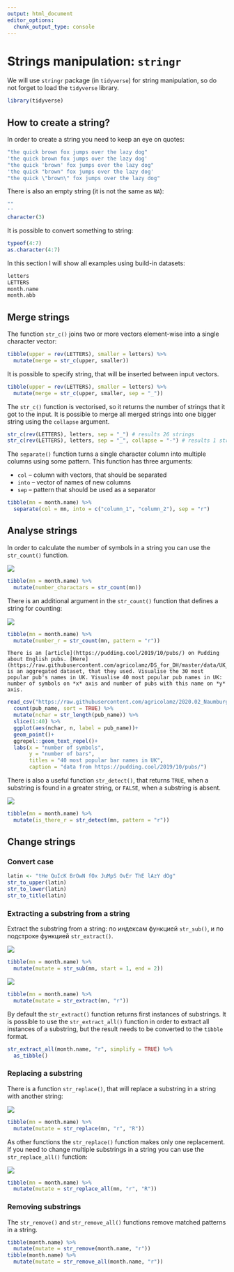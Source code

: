 ```yaml
---
output: html_document
editor_options: 
  chunk_output_type: console
---
```

# Strings manipulation: `stringr` {#stringr}

We will use `stringr` package (in `tidyverse`) for string manipulation, so do not forget to load the `tidyverse` library.

```r
library(tidyverse)
```

## How to create a string?

In order to create a string you need to keep an eye on quotes:
```r
"the quick brown fox jumps over the lazy dog"
'the quick brown fox jumps over the lazy dog'
"the quick 'brown' fox jumps over the lazy dog"
'the quick "brown" fox jumps over the lazy dog'
"the quick \"brown\" fox jumps over the lazy dog"
```

There is also an empty string (it is not the same as `NA`):
```r
""
''
character(3)
```

It is possible to convert something to string:
```r
typeof(4:7)
as.character(4:7)
```

In this section I will show all examples using build-in datasets:
```r
letters
LETTERS
month.name
month.abb
```

## Merge strings

The function `str_c()` joins two or more vectors element-wise into a single character vector:
```r
tibble(upper = rev(LETTERS), smaller = letters) %>% 
  mutate(merge = str_c(upper, smaller))
```

It is possible to specify string, that will be inserted between input vectors.

```r
tibble(upper = rev(LETTERS), smaller = letters) %>% 
  mutate(merge = str_c(upper, smaller, sep = "_"))
```

The `str_c()` function is vectorised, so it returns the number of strings that it got to the input. It is possible to merge all merged strings into one bigger string using the `collapse` argument.

```r
str_c(rev(LETTERS), letters, sep = "_") # results 26 strings
str_c(rev(LETTERS), letters, sep = "_", collapse = "-") # results 1 string
```

The `separate()` function turns a single character column into multiple columns using some pattern. This function has three arguments:

* `col` -- column with vectors, that should be separated
* `into` -- vector of names of new columns
* `sep` -- pattern that should be used as a separator

```r
tibble(mn = month.name) %>% 
  separate(col = mn, into = c("column_1", "column_2"), sep = "r")
```

## Analyse strings
In order to calculate the number of symbols in a string you can use the `str_count()` function.

![](images/5.01_str_length.png)

```r
tibble(mn = month.name) %>% 
  mutate(number_charactars = str_count(mn))
```

There is an additional argument in the `str_count()` function that defines a string for counting: 

![](images/5.02_str_count.png)


```r
tibble(mn = month.name) %>% 
  mutate(number_r = str_count(mn, pattern = "r"))
```

```block
There is an [article](https://pudding.cool/2019/10/pubs/) on Pudding about English pubs. [Here](https://raw.githubusercontent.com/agricolamz/DS_for_DH/master/data/UK_pubs.csv) is an aggregated dataset, that they used. Visualise the 30 most popular pub's names in UK. Visualise 40 most popular pub names in UK: number of symbols on *x* axis and number of pubs with this name on *y* axis.
```

```r
read_csv("https://raw.githubusercontent.com/agricolamz/2020.02_Naumburg_R/master/data/UK_pubs.csv") %>% 
  count(pub_name, sort = TRUE) %>% 
  mutate(nchar = str_length(pub_name)) %>% 
  slice(1:40) %>% 
  ggplot(aes(nchar, n, label = pub_name))+
  geom_point()+
  ggrepel::geom_text_repel()+
  labs(x = "number of symbols",
       y = "number of bars",
       titles = "40 most popular bar names in UK",
       caption = "data from https://pudding.cool/2019/10/pubs/")
```

There is also a useful function `str_detect()`, that returns `TRUE`, when a substring is found in a greater string, or `FALSE`, when a substring is absent.

![](images/5.03_str_detect.png)

```r
tibble(mn = month.name) %>% 
  mutate(is_there_r = str_detect(mn, pattern = "r"))
```

## Change strings
### Convert case
```r
latin <- "tHe QuIcK BrOwN fOx JuMpS OvEr ThE lAzY dOg"
str_to_upper(latin)
str_to_lower(latin)
str_to_title(latin)
```

### Extracting a substring from a string
Extract the substring from a string: по индексам функцией `str_sub()`, и по подстроке функцией `str_extract()`.

![](images/5.04_str_sub.png)

```r
tibble(mn = month.name) %>% 
  mutate(mutate = str_sub(mn, start = 1, end = 2))
```

![](images/5.05_str_extract.png)      

```r
tibble(mn = month.name) %>% 
  mutate(mutate = str_extract(mn, "r"))
```

By default the `str_extract()` function returns first instances of substrings. It is possible to use the `str_extract_all()` function in order to extract all instances of a substring, but the result needs to be converted to the `tibble` format.

```r
str_extract_all(month.name, "r", simplify = TRUE) %>% 
  as_tibble()
```

### Replacing a substring

There is a function `str_replace()`, that will replace a substring in a string with another string:

![](images/5.06_str_replace.png)

```r
tibble(mn = month.name) %>% 
  mutate(mutate = str_replace(mn, "r", "R"))
```

As other functions the `str_replace()` function makes only one replacement. If you need to change multiple substrings in a string you can use the `str_replace_all()` function:

![](images/5.07_str_replace_all.png)

```r
tibble(mn = month.name) %>% 
  mutate(mutate = str_replace_all(mn, "r", "R"))
```

### Removing substrings
The `str_remove()` and `str_remove_all()` functions remove matched patterns in a string.

```r
tibble(month.name) %>% 
  mutate(mutate = str_remove(month.name, "r"))
tibble(month.name) %>% 
  mutate(mutate = str_remove_all(month.name, "r"))
```

